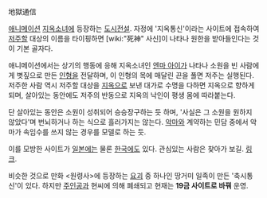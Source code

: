 地獄通信

[[애니메이션]] [[지옥소녀]]에 등장하는 [[도시전설]].
자정에 '지옥통신'이라는 사이트에 접속하여 [[저주]]할 대상의 이름을 타이핑하면 [wiki:"死神" 사신]이 나타나 원한을 받아들인다는 것이 기본 골자다. 

애니메이션에서는 상기의 행동에 응해 지옥소녀인 [[엔마 아이]]가 나타나 소원을 빈 사람에게 볏짚으로 만든 [[인형]]을 전달하며, 이 인형의 목에 매달린 끈을 풀면 저주는 실행된다. 저주한 사람 역시 저주할 대상을 [[지옥]]으로 보낸 대가로 수명을 다하면 지옥으로 향하게 되며, 살아있는 동안에도 저주의 반동으로 지옥의 낙인이 평생 몸에 따라붙는다.

단 살아있는 동안은 소원이 성취되어 승승장구하는 듯 하며, '사실은 그 소원을 원하지 않았다'며 번뇌하거나 하는 식으로 흘러가지는 않는다. [[악마]]와 계약하는 민담 중에서 악마가 속임수를 쓰지 않는 경우를 모델로 하는 듯.

이를 모방한 사이트가 [[일본]]에는 물론 [[한국]]에도 있다. 관심있는 사람은 찾아가 보길.
[http://jigoku.cafe24.com 링크].

비슷한 것으로 만화 <원령사>에 등장하는 [[요괴]] 중 하나인 땅거미 일족이 만든 '축시통신'이 있다. 하지만 [[주인공]]과 현씨에 의해 폐쇄되고 현재는 '''19금 사이트로 바꿔''' 운영.
